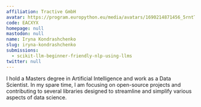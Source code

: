 ```yaml
---
affiliation: Tractive GmbH
avatar: https://program.europython.eu/media/avatars/1690214871456_5rntTSG.jpeg
code: EACXYX
homepage: null
mastodon: null
name: Iryna Kondrashchenko
slug: iryna-kondrashchenko
submissions:
  - scikit-llm-beginner-friendly-nlp-using-llms
twitter: null
---
```


I hold a Masters degree in Artificial Intelligence and work as a Data Scientist.
In my spare time, I am focusing on open-source projects and contributing to
several libraries designed to streamline and simplify various aspects of data
science.
